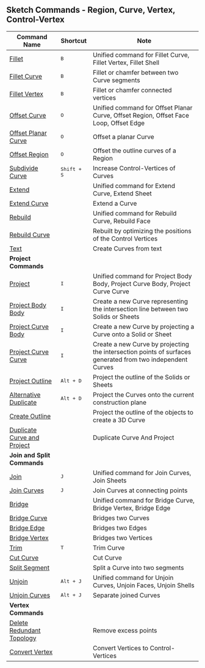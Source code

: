 ## Sketch Commands - Region, Curve, Vertex, Control-Vertex

| Command Name                                                      | Shortcut             | Note                                                                                                       |
| ----------------------------------------------------------------- | -------------------- | ---------------------------------------------------------------------------------------------------------- |
| [Fillet](sketch/fillet)                                           | <kbd>B</kbd>         | Unified command for Fillet Curve, Fillet Vertex, Fillet Shell                                              |
| [Fillet Curve](sketch/fillet-curve)                               | <kbd>B</kbd>         | Fillet or chamfer between two Curve segments                                                               |
| [Fillet Vertex](sketch/fillet-vertex)                             | <kbd>B</kbd>         | Fillet or chamfer connected vertices                                                                       |
| [Offset Curve](sketch/offset-curve)                               | <kbd>O</kbd>         | Unified command for Offset Planar Curve, Offset Region, Offset Face Loop, Offset Edge                      |
| [Offset Planar Curve](sketch/offset-planar-curve)                 | <kbd>O</kbd>         | Offset a planar Curve                                                                                      |
| [Offset Region](sketch/offset-region)                             | <kbd>O</kbd>         | Offset the outline curves of a Region                                                                      |
| [Subdivide Curve](sketch/subdivide-curve)                         | <kbd>Shift + S</kbd> | Increase Control-Vertices of Curves                                                                        |
| [Extend](sketch/extend)                                           |                      | Unified command for Extend Curve, Extend Sheet                                                             |
| [Extend Curve](sketch/extend-curve)                               |                      | Extend a Curve                                                                                             |
| [Rebuild](sketch/rebuild)                                         |                      | Unified command for Rebuild Curve, Rebuild Face                                                            |
| [Rebuild Curve](sketch/rebuild-curve)                             |                      | Rebuilt by optimizing the positions of the Control Vertices                                                |
| [Text](sketch/text)                                               |                      | Create Curves from text                                                                                    |
| **Project Commands**                                              |                      |                                                                                                            |
| [Project](sketch/project)                                         | <kbd>I</kbd>         | Unified command for Project Body Body, Project Curve Body, Project Curve Curve                             |
| [Project Body Body](sketch/project-body-body)                     | <kbd>I</kbd>         | Create a new Curve representing the intersection line between two Solids or Sheets                         |
| [Project Curve Body](sketch/project-curve-body)                   | <kbd>I</kbd>         | Create a new Curve by projecting a Curve onto a Solid or Sheet                                             |
| [Project Curve Curve](sketch/project-curve-curve)                 | <kbd>I</kbd>         | Create a new Curve by projecting the intersection points of surfaces generated from two independent Curves |
| [Project Outline](sketch/project-outline)                         | <kbd>Alt + D</kbd>   | Project the outline of the Solids or Sheets                                                                |
| [Alternative Duplicate](sketch/alternative-duplicate)             | <kbd>Alt + D</kbd>   | Project the Curves onto the current construction plane                                                     |
| [Create Outline](sketch/create-outline)                           |                      | Project the outline of the objects to create a 3D Curve                                                    |
| [Duplicate Curve and Project](sketch/duplicate-curve-and-project) |                      | Duplicate Curve And Project                                                                                |
| **Join and Split Commands**                                       |                      |                                                                                                            |
| [Join](sketch/join)                                               | <kbd>J</kbd>         | Unified command for Join Curves, Join Sheets                                                               |
| [Join Curves](sketch/join-curves)                                 | <kbd>J</kbd>         | Join Curves at connecting points                                                                           |
| [Bridge](sketch/bridge)                                           |                      | Unified command for Bridge Curve, Bridge Vertex, Bridge Edge                                               |
| [Bridge Curve](sketch/bridge-curve)                               |                      | Bridges two Curves                                                                                         |
| [Bridge Edge](sketch/bridge-edge)                                 |                      | Bridges two Edges                                                                                          |
| [Bridge Vertex](sketch/bridge-vertex)                             |                      | Bridges two Vertices                                                                                       |
| [Trim](sketch/trim)                                               | <kbd>T</kbd>         | Trim Curve                                                                                                 |
| [Cut Curve](sketch/cut-curve)                                     |                      | Cut Curve                                                                                                  |
| [Split Segment](sketch/split-segment)                             |                      | Split a Curve into two segments                                                                            |
| [Unjoin](sketch/unjoin)                                           | <kbd>Alt + J</kbd>   | Unified command for Unjoin Curves, Unjoin Faces, Unjoin Shells                                             |
| [Unjoin Curves](sketch/unjoin-curve)                              | <kbd>Alt + J</kbd>   | Separate joined Curves                                                                                     |
| **Vertex Commands**                                               |                      |                                                                                                            |
| [Delete Redundant Topology](sketch/delete-redundant-topology)     |                      | Remove excess points                                                                                       |
| [Convert Vertex](sketch/convert-vertex)                           |                      | Convert Vertices to Control-Vertices                                                                       |


